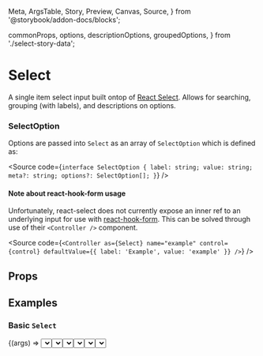   Meta,
  ArgsTable,
  Story,
  Preview,
  Canvas,
  Source,
} from '@storybook/addon-docs/blocks';

  commonProps,
  options,
  descriptionOptions,
  groupedOptions,
} from './select-story-data';

<Meta title="Components/Forms/Select" component={Select} />

# Select

A single item select input built ontop of [React Select](https://react-select.com/home). Allows for searching, grouping (with labels), and descriptions on options.

### SelectOption

Options are passed into `Select` as an array of `SelectOption` which is defined as:

<Source
  code={`interface SelectOption {
  label: string;
  value: string;
  meta?: string;
  options?: SelectOption[];
}`}
/>

#### Note about react-hook-form usage

Unfortunately, react-select does not currently expose an inner ref to an underlying input for use with [react-hook-form](https://react-hook-form.com/). This can be solved through use of their `<Controller />` component.

<Source
  code={`
    <Controller
      as={Select}
      name="example"
      control={control}
      defaultValue={{ label: 'Example', value: 'example' }}
    />
  `}
/>

## Props

<ArgsTable of={Select} />

## Examples

### Basic `Select`

<Canvas>
  <Story name="Basic" args={commonProps} height="20rem">
    {(args) => <Select {...args} />}
  </Story>
</Canvas>

### Usage with `Field`

<Canvas>
  <Story name="Field" height="20rem">
    <Field fieldId="select-field" label="Select Field" isEdit>
      {(innerProps) => (
        <Select {...innerProps} {...commonProps} placeholder="I'm a select field!" />
      )}
    </Field>
  </Story>
</Canvas>

### Option descriptions

<Canvas>
  <Story
    name="Option Descriptions"
    args={{ ...commonProps, options: descriptionOptions }}
    height="20rem"
  >
    {(args) => <Select {...args} />}
  </Story>
</Canvas>

### Option Groupings

<Canvas>
  <Story
    name="Option Groupings"
    args={{ ...commonProps, options: groupedOptions }}
    height="20rem"
  >
    {(args) => <Select {...args} />}
  </Story>
</Canvas>

### Disabled `Select`

<Canvas>
  <Story name="Disabled" args={{ ...commonProps, isDisabled: true }}>
    {(args) => <Select {...args} />}
  </Story>
</Canvas>

### `Select` with an error

<Canvas>
  <Story
    name="Errors"
    args={{ ...commonProps, error: 'There was an error with this field' }}
    height="20rem"
  >
    {(args) => <Select {...args} />}
  </Story>
</Canvas>
